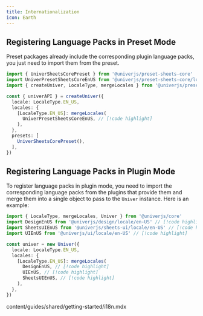 ```yaml
---
title: Internationalization
icon: Earth
---
```


## Registering Language Packs in Preset Mode

Preset packages already include the corresponding plugin language packs, you just need to import them from the preset.

```typescript
import { UniverSheetsCorePreset } from '@univerjs/preset-sheets-core'
import UniverPresetSheetsCoreEnUS from '@univerjs/preset-sheets-core/locales/en-US' // [!code highlight]
import { createUniver, LocaleType, mergeLocales } from '@univerjs/presets'

const { univerAPI } = createUniver({
  locale: LocaleType.EN_US,
  locales: {
    [LocaleType.EN_US]: mergeLocales(
      UniverPresetSheetsCoreEnUS, // [!code highlight]
    ),
  },
  presets: [
    UniverSheetsCorePreset(),
  ],
})
```

## Registering Language Packs in Plugin Mode

To register language packs in plugin mode, you need to import the corresponding language packs from the plugins that provide them and merge them into a single object to pass to the `Univer` instance. Here is an example:

```typescript
import { LocaleType, mergeLocales, Univer } from '@univerjs/core'
import DesignEnUS from '@univerjs/design/locale/en-US' // [!code highlight]
import SheetsUIEnUS from '@univerjs/sheets-ui/locale/en-US' // [!code highlight]
import UIEnUS from '@univerjs/ui/locale/en-US' // [!code highlight]

const univer = new Univer({
  locale: LocaleType.EN_US,
  locales: {
    [LocaleType.EN_US]: mergeLocales(
      DesignEnUS, // [!code highlight]
      UIEnUS, // [!code highlight]
      SheetsUIEnUS, // [!code highlight]
    ),
  },
})
```

<include cwd>content/guides/shared/getting-started/i18n.mdx</include>
